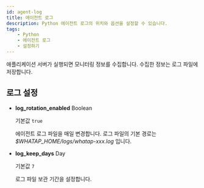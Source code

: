 ```yaml
---
id: agent-log
title: 에이전트 로그
description: Python 에이전트 로그의 위치와 옵션을 설정할 수 있습니다.
tags:
    - Python
    - 에이전트 로그
    - 설정하기
---
```


애플리케이션 서버가 실행되면 모니터링 정보를 수집합니다. 수집한 정보는 로그 파일에 저장합니다.

## 로그 설정

* **log_rotation_enabled** <span class='type'>Boolean</span>

  기본값 `true`

  에이전트 로그 파일을 매일 변경합니다. 로그 파일의 기본 경로는 *$WHATAP_HOME/logs/whatap-xxx.log* 입니다.

* **log_keep_days** <span class='type'>Day</span>

  기본값 `7`

  로그 파일 보관 기간을 설정합니다.


